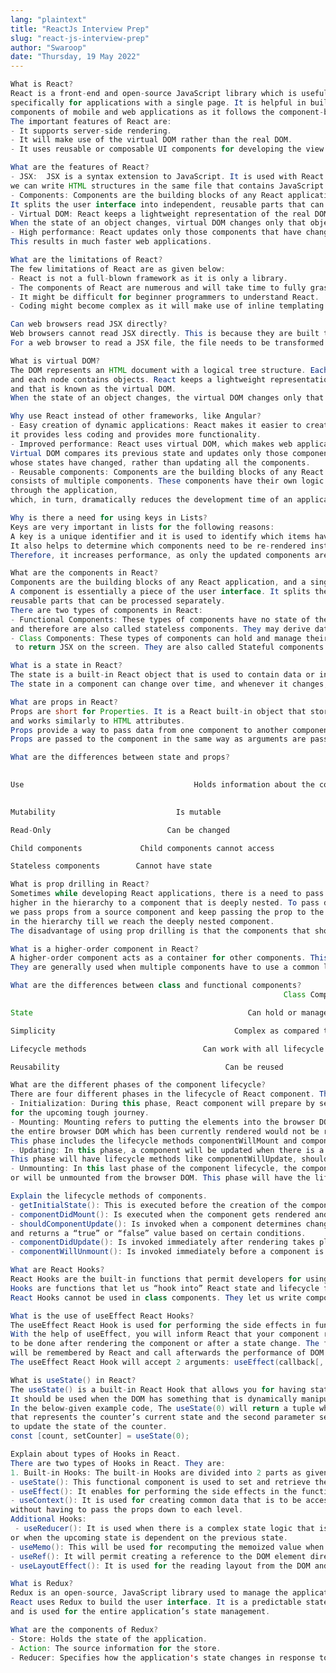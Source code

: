 ```yaml
---
lang: "plaintext"
title: "ReactJs Interview Prep"
slug: "react-js-interview-prep"
author: "Swaroop"
date: "Thursday, 19 May 2022"
---
```

```java
What is React?
React is a front-end and open-source JavaScript library which is useful in developing user interfaces
specifically for applications with a single page. It is helpful in building complex and reusable user interface(UI)
components of mobile and web applications as it follows the component-based approach.
The important features of React are:
- It supports server-side rendering.
- It will make use of the virtual DOM rather than the real DOM.
- It uses reusable or composable UI components for developing the view.

What are the features of React?
- JSX:  JSX is a syntax extension to JavaScript. It is used with React to describe what the user interface should look like. By using JSX,
we can write HTML structures in the same file that contains JavaScript code.
- Components: Components are the building blocks of any React application, and a single app usually consists of multiple components. 
It splits the user interface into independent, reusable parts that can be processed separately.
- Virtual DOM: React keeps a lightweight representation of the real DOM in the memory, and that is known as the virtual DOM. 
When the state of an object changes, virtual DOM changes only that object in the real DOM, rather than updating all the objects.
- High performance: React updates only those components that have changed, rather than updating all the components at once.
This results in much faster web applications.

What are the limitations of React?
The few limitations of React are as given below:
- React is not a full-blown framework as it is only a library.
- The components of React are numerous and will take time to fully grasp the benefits of all.
- It might be difficult for beginner programmers to understand React.
- Coding might become complex as it will make use of inline templating and JSX.

Can web browsers read JSX directly? 
Web browsers cannot read JSX directly. This is because they are built to only read regular JS objects. 
For a web browser to read a JSX file, the file needs to be transformed into a regular JavaScript object. For this, we use Babel

What is virtual DOM?
The DOM represents an HTML document with a logical tree structure. Each branch of the tree ends in a node, 
and each node contains objects. React keeps a lightweight representation of the real DOM in the memory, 
and that is known as the virtual DOM. 
When the state of an object changes, the virtual DOM changes only that object in the real DOM, rather than updating all the objects.

Why use React instead of other frameworks, like Angular?
- Easy creation of dynamic applications: React makes it easier to create dynamic web applications because 
it provides less coding and provides more functionality.
- Improved performance: React uses virtual DOM, which makes web applications perform faster. 
Virtual DOM compares its previous state and updates only those components in the real DOM, 
whose states have changed, rather than updating all the components.
- Reusable components: Components are the building blocks of any React application, and a single app usually
consists of multiple components. These components have their own logic and controls, and they can be reused
through the application,
which, in turn, dramatically reduces the development time of an application.

Why is there a need for using keys in Lists?
Keys are very important in lists for the following reasons:
A key is a unique identifier and it is used to identify which items have changed, been updated or deleted from the lists
It also helps to determine which components need to be re-rendered instead of re-rendering all the components every time.
Therefore, it increases performance, as only the updated components are re-rendered

What are the components in React?
Components are the building blocks of any React application, and a single app usually consists of multiple components. 
A component is essentially a piece of the user interface. It splits the user interface into independent,
reusable parts that can be processed separately.
There are two types of components in React:
- Functional Components: These types of components have no state of their own and only contain render methods, 
and therefore are also called stateless components. They may derive data from other components as props (properties).
- Class Components: These types of components can hold and manage their own state and have a separate render method
 to return JSX on the screen. They are also called Stateful components as they can have a state.

What is a state in React?
The state is a built-in React object that is used to contain data or information about the component.
The state in a component can change over time, and whenever it changes, the component re-renders.

What are props in React?
Props are short for Properties. It is a React built-in object that stores the value of attributes of a tag 
and works similarly to HTML attributes.
Props provide a way to pass data from one component to another component.
Props are passed to the component in the same way as arguments are passed in a function.

What are the differences between state and props?
                                                                                  State                                                             Props

Use                                      Holds information about the components                     Allows to pass data from one component 
                                                                                                                     to other components as an argument

Mutability                           Is mutable                                                                         Are immutable

Read-Only                          Can be changed                                                                Are read-only

Child components             Child components cannot access                                      Child components can access 

Stateless components        Cannot have state                                                             Can have props

What is prop drilling in React?
Sometimes while developing React applications, there is a need to pass data from a component that is
higher in the hierarchy to a component that is deeply nested. To pass data between such components,
we pass props from a source component and keep passing the prop to the next component 
in the hierarchy till we reach the deeply nested component.
The disadvantage of using prop drilling is that the components that should otherwise be not aware of the data have access to the data.

What is a higher-order component in React?
A higher-order component acts as a container for other components. This helps to keep components simple and enables re-usability.
They are generally used when multiple components have to use a common logic. 

What are the differences between class and functional components?
                                                             Class Components                                 Functional Components

State                                                Can hold or manage state                                    Cannot hold or manage state

Simplicity                                        Complex as compared to the stateless component        Simple and easy to understand

Lifecycle methods                          Can work with all lifecycle methods                            Do not work with any lifecycle method

Reusability                                     Can be reused                                                                 Cannot be reused

What are the different phases of the component lifecycle?
There are four different phases in the lifecycle of React component. They are:
- Initialization: During this phase, React component will prepare by setting up the default props and initial state
for the upcoming tough journey.
- Mounting: Mounting refers to putting the elements into the browser DOM. Since React uses VirtualDOM,
the entire browser DOM which has been currently rendered would not be refreshed.
This phase includes the lifecycle methods componentWillMount and componentDidMount.
- Updating: In this phase, a component will be updated when there is a change in the state or props of a component.
This phase will have lifecycle methods like componentWillUpdate, shouldComponentUpdate, render, and componentDidUpdate.
- Unmounting: In this last phase of the component lifecycle, the component will be removed from the DOM
or will be unmounted from the browser DOM. This phase will have the lifecycle method named componentWillUnmount.

Explain the lifecycle methods of components.
- getInitialState(): This is executed before the creation of the component.
- componentDidMount(): Is executed when the component gets rendered and placed on the DOM.
- shouldComponentUpdate(): Is invoked when a component determines changes to the DOM 
and returns a “true” or “false” value based on certain conditions.
- componentDidUpdate(): Is invoked immediately after rendering takes place.
- componentWillUnmount(): Is invoked immediately before a component is destroyed and unmounted permanently.

What are React Hooks?
React Hooks are the built-in functions that permit developers for using the state and lifecycle methods within React components.
Hooks are functions that let us “hook into” React state and lifecycle features from a functional component.
React Hooks cannot be used in class components. They let us write components without class.

What is the use of useEffect React Hooks?
The useEffect React Hook is used for performing the side effects in functional components. 
With the help of useEffect, you will inform React that your component requires something 
to be done after rendering the component or after a state change. The function you have passed 
will be remembered by React and call afterwards the performance of DOM updates is over.
The useEffect React Hook will accept 2 arguments: useEffect(callback[, dependencies]);

What is useState() in React?
The useState() is a built-in React Hook that allows you for having state variables in functional components.
It should be used when the DOM has something that is dynamically manipulating/controlling.
In the below-given example code, The useState(0) will return a tuple where the count is the first parameter 
that represents the counter’s current state and the second parameter setCounter method will allow us 
to update the state of the counter.
const [count, setCounter] = useState(0);

Explain about types of Hooks in React.
There are two types of Hooks in React. They are:
1. Built-in Hooks: The built-in Hooks are divided into 2 parts as given below:
- useState(): This functional component is used to set and retrieve the state.
- useEffect(): It enables for performing the side effects in the functional components.
- useContext(): It is used for creating common data that is to be accessed by the components hierarchy 
without having to pass the props down to each level.
Additional Hooks:
 - useReducer(): It is used when there is a complex state logic that is having several sub-values 
or when the upcoming state is dependent on the previous state.
- useMemo(): This will be used for recomputing the memoized value when there is a change in one of the dependencies. 
- useRef(): It will permit creating a reference to the DOM element directly within the functional component.
- useLayoutEffect(): It is used for the reading layout from the DOM and re-rendering synchronously.

What is Redux?
Redux is an open-source, JavaScript library used to manage the application state.
React uses Redux to build the user interface. It is a predictable state container for JavaScript applications 
and is used for the entire application’s state management.

What are the components of Redux?
- Store: Holds the state of the application.
- Action: The source information for the store.
- Reducer: Specifies how the application's state changes in response to actions sent to the store.
```
